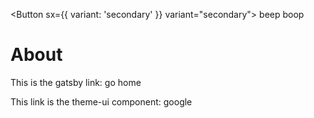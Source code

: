 
<Button sx={{ variant: 'secondary' }} variant="secondary">
  beep boop
</Button>

# About

This is the gatsby link: <Link to="/">go home</Link>

This link is the theme-ui component: <Link to="https://google.com">google</Link>

<Feed />
